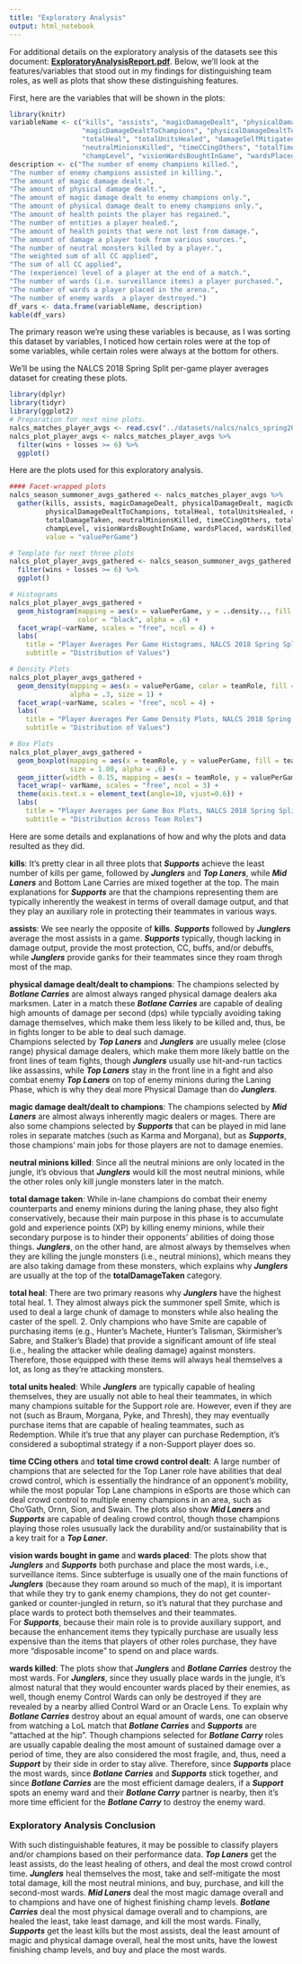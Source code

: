 ```yaml
---
title: "Exploratory Analysis"
output: html_notebook
---
```


For additional details on the exploratory analysis of the datasets see this document: [**ExploratoryAnalysisReport.pdf**](https://github.com/ryanthtra/lol-esports-data-analysis/blob/master/lol_pros_predictor/reports/ExploratoryAnalysisReport.pdf).  Below, we'll look at the features/variables that stood out in my findings for distinguishing team roles, as well as plots that show these distinguishing features.

First, here are the variables that will be shown in the plots:

```r
library(knitr)
variableName <- c("kills", "assists", "magicDamageDealt", "physicalDamageDealt", 
                  "magicDamageDealtToChampions", "physicalDamageDealtToChampions", 
                  "totalHeal", "totalUnitsHealed", "damageSelfMitigated", "totalDamageTaken",  
                  "neutralMinionsKilled", "timeCCingOthers", "totalTimeCrowdControlDealt", 
                  "champLevel", "visionWardsBoughtInGame", "wardsPlaced", "wardsKilled")
description <- c("The number of enemy champions killed.", 
"The number of enemy champions assisted in killing.", 
"The amount of magic damage dealt.", 
"The amount of physical damage dealt.", 
"The amount of magic damage dealt to enemy champions only.",
"The amount of physical damage dealt to enemy champions only.", 
"The amount of health points the player has regained.", 
"The number of entities a player healed.", 
"The amount of health points that were not lost from damage.", 
"The amount of damage a player took from various sources.", 
"The number of neutral monsters killed by a player.", 
"The weighted sum of all CC applied", 
"The sum of all CC applied", 
"The (experience) level of a player at the end of a match.", 
"The number of wards (i.e. surveillance items) a player purchased.", 
"The number of wards a player placed in the arena.", 
"The number of enemy wards  a player destroyed.")
df_vars <- data.frame(variableName, description)
kable(df_vars)
```

The primary reason we're using these variables is because, as I was sorting this dataset by variables, I noticed how certain roles were at the top of some variables, while certain roles were always at the bottom for others.

We'll be using the NALCS 2018 Spring Split per-game player averages dataset for creating these plots.
```r
library(dplyr)
library(tidyr)
library(ggplot2)
# Preparation for next nine plots.
nalcs_matches_player_avgs <- read.csv("../datasets/nalcs/nalcs_spring2018_season_summoner_avgs.csv")
nalcs_plot_player_avgs <- nalcs_matches_player_avgs %>%
  filter(wins + losses >= 6) %>%
  ggplot()
```

Here are the plots used for this exploratory analysis.

```r
#### Facet-wrapped plots
nalcs_season_summoner_avgs_gathered <- nalcs_matches_player_avgs %>%
  gather(kills, assists, magicDamageDealt, physicalDamageDealt, magicDamageDealtToChampions,
         physicalDamageDealtToChampions, totalHeal, totalUnitsHealed, damageSelfMitigated, 
         totalDamageTaken, neutralMinionsKilled, timeCCingOthers, totalTimeCrowdControlDealt, 
         champLevel, visionWardsBoughtInGame, wardsPlaced, wardsKilled, key = "varName", 
         value = "valuePerGame")

# Template for next three plots
nalcs_plot_player_avgs_gathered <- nalcs_season_summoner_avgs_gathered %>%
  filter(wins + losses >= 6) %>%
  ggplot()
```
```r
# Histograms
nalcs_plot_player_avgs_gathered +
  geom_histogram(mapping = aes(x = valuePerGame, y = ..density.., fill = teamRole), 
                 color = "black", alpha = .6) +
  facet_wrap(~varName, scales = "free", ncol = 4) +
  labs(
    title = "Player Averages Per Game Histograms, NALCS 2018 Spring Split",
    subtitle = "Distribution of Values")
```
```r
# Density Plots
nalcs_plot_player_avgs_gathered +
  geom_density(mapping = aes(x = valuePerGame, color = teamRole, fill = teamRole), 
               alpha = .3, size = 1) +
  facet_wrap(~varName, scales = "free", ncol = 4) +
  labs(
    title = "Player Averages Per Game Density Plots, NALCS 2018 Spring Split",
    subtitle = "Distribution of Values")
```
```r
# Box Plots
nalcs_plot_player_avgs_gathered +
  geom_boxplot(mapping = aes(x = teamRole, y = valuePerGame, fill = teamRole), 
               size = 1.00, alpha = .6) +
  geom_jitter(width = 0.15, mapping = aes(x = teamRole, y = valuePerGame, color = teamRole)) +
  facet_wrap(~ varName, scales = "free", ncol = 3) +
  theme(axis.text.x = element_text(angle=10, vjust=0.6)) +
  labs(
    title = "Player Averages per Game Box Plots, NALCS 2018 Spring Split",
    subtitle = "Distribution Across Team Roles")
```

Here are some details and explanations of how and why the plots and data resulted as they did.

**kills**: It's pretty clear in all three plots that ***Supports*** achieve the least number of kills per game, followed by ***Junglers*** and ***Top Laners***, while ***Mid Laners*** and Bottom Lane Carries are mixed together at the top.  The main explanations for ***Supports*** are that the champions representing them are typically inherently the weakest in terms of overall damage output, and that they play an auxiliary role in protecting their teammates in various ways.

**assists**: We see nearly the opposite of **kills**.  ***Supports*** followed by ***Junglers*** average the most assists in a game.  ***Supports*** typically, though lacking in damage output, provide the most protection, CC, buffs, and/or debuffs, while ***Junglers*** provide ganks for their teammates since they roam throgh most of the map.

**physical damage dealt/dealt to champions**: The champions selected by ***Botlane Carries*** are almost always ranged physical damage dealers aka marksmen.  Later in a match these ***Botlane Carries*** are capable of dealing high amounts of damage per second (dps) while typcially avoiding taking damage themselves, which make them less likely to be killed and, thus, be in fights longer to be able to deal such damage.  
  Champions selected by ***Top Laners*** and ***Junglers*** are usually melee (close range) physical damage dealers, which make them more likely battle on the front lines of team fights, though ***Junglers*** usually use hit-and-run tactics like assassins, while ***Top Laners*** stay in the front line in a fight and also combat enemy ***Top Laners*** on top of enemy minions during the Laning Phase, which is why they deal more Physical Damage than do ***Junglers***.

**magic damage dealt/dealt to champions**: The champions selected by ***Mid Laners*** are almost always inherently magic dealers or mages.  There are also some champions selected by ***Supports*** that can be played in mid lane roles in separate matches (such as Karma and Morgana), but as ***Supports***, those champions' main jobs for those players are not to damage enemies.

**neutral minions killed**: Since all the neutral minions are only located in the jungle, it's obvious that ***Junglers*** would kill the most neutral minions, while the other roles only kill jungle monsters later in the match.

**total damage taken**: While in-lane champions do combat their enemy counterparts and enemy minions during the laning phase, they also fight conservatively, because their main purpose in this phase is to accumulate gold and experience points (XP) by killing enemy minions, while their secondary purpose is to hinder their opponents' abilities of doing those things.  ***Junglers***, on the other hand, are almost always by themselves when they are killing the jungle monsters (i.e., neutral minions), which means they are also taking damage from these monsters, which explains why ***Junglers*** are usually at the top of the **totalDamageTaken** category.

**total heal**: There are two primary reasons why ***Junglers*** have the highest total heal.  1. They almost always pick the summoner spell Smite, which is used to deal a large chunk of damage to monsters while also healing the caster of the spell.  2. Only champions who have Smite are capable of purchasing items (e.g., Hunter's Machete, Hunter's Talisman, Skirmisher's Sabre, and Stalker's Blade) that provide a significant amount of life steal (i.e., healing the attacker while dealing damage) against monsters.  Therefore, those equipped with these items will always heal themselves a lot, as long as they're attacking monsters.

**total units healed**: While ***Junglers*** are typically capable of healing themselves, they are usually not able to heal their teammates, in which many champions suitable for the Support role are.  However, even if they are not (such as Braum, Morgana, Pyke, and Thresh), they may eventually purchase items that are capable of healing teammates, such as Redemption.  While it's true that any player can purchase Redemption, it's considered a suboptimal strategy if a non-Support player does so.

**time CCing others** and **total time crowd control dealt**: A large number of champions that are selected for the Top Laner role have abilities that deal crowd control, which is essentially the hindrance of an opponent's mobility, while the most popular Top Lane champions in eSports are those which can deal crowd control to multiple enemy champions in an area, such as Cho'Gath, Ornn, Sion, and Swain.  The plots also show ***Mid Laners*** and ***Supports*** are capable of dealing crowd control, though those champions playing those roles ususually lack the durability and/or sustainability that is a key trait for a ***Top Laner***.

**vision wards bought in game** and **wards placed**: The plots show that ***Junglers*** and ***Supports*** both purchase and place the most wards, i.e., surveillance items.  Since subterfuge is usually one of the main functions of ***Junglers*** (because they roam around so much of the map), it is important that while they try to gank enemy champions, they do not get counter-ganked or counter-jungled in return, so it's natural that they purchase and place wards to protect both themselves and their teammates.  
For ***Supports***, because their main role is to provide auxiliary support, and because the enhancement items they typically purchase are usually less expensive than the items that players of other roles purchase, they have more "disposable income" to spend on and place wards.

**wards killed**: The plots show that ***Junglers*** and ***Botlane Carries*** destroy the most wards.  For ***Junglers***, since they usually place wards in the jungle, it's almost natural that they would encounter wards placed by their enemies, as well, though enemy Control Wards can only be destroyed if they are revealed by a nearby allied Control Ward or an Oracle Lens.
To explain why ***Botlane Carries*** destroy about an equal amount of wards, one can observe from watching a LoL match that ***Botlane Carries*** and ***Supports*** are "attached at the hip".  Though champions selected for ***Botlane Carry*** roles are usually capable dealing the most amount of sustained damage over a period of time, they are also considered the most fragile, and, thus, need a ***Support*** by their side in order to stay alive.  Therefore, since ***Supports*** place the most wards, since ***Botlane Carries*** and ***Supports*** stick together, and since ***Botlane Carries*** are the most efficient damage dealers, if a ***Support*** spots an enemy ward and their ***Botlane Carry*** partner is nearby, then it's more time efficient for the ***Botlane Carry*** to destroy the enemy ward.

### Exploratory Analysis Conclusion
With such distinguishable features, it may be possible to classify players and/or champions based on their performance data.  ***Top Laners*** get the least assists, do the least healing of others, and deal the most crowd control time.  ***Junglers*** heal themselves the most, take and self-mitigate the most total damage, kill the most neutral minions, and buy, purchase, and kill the second-most wards.  ***Mid Laners*** deal the most magic damage overall and to champions and have one of highest finishing champ levels.  ***Botlane Carries*** deal the most physical damage overall and to champions, are healed the least, take least damage, and kill the most wards.  Finally, ***Supports*** get the least kills but the most assists, deal the least amount of magic and physical damage overall, heal the most units, have the lowest finishing champ levels, and buy and place the most wards.
